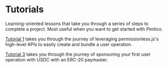 
<VersionWarning version="0.2" />

# Tutorials

Learning-oriented lessons that take you through a series of steps to complete a project. Most useful when you want to get started with Pimlico.

[Tutorial 1](/permissionless/tutorial/tutorial-1) takes you through the journey of leveraging permissionless.js's high-level APIs to easily create and bundle a user operation.

[Tutorial 3](/permissionless/tutorial/tutorial-2) takes you through the journey of sponsoring your first user operation with USDC with an ERC-20 paymaster.